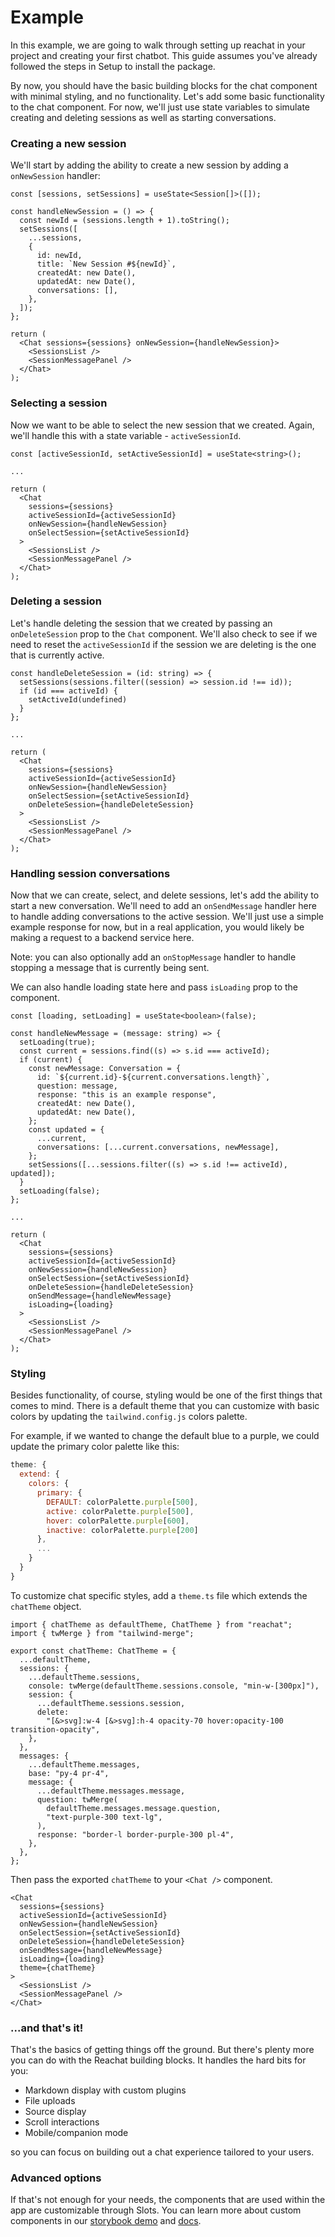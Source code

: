 # Example

In this example, we are going to walk through setting up reachat
in your project and creating your first chatbot. This guide assumes
you've already followed the steps in Setup to install the package.

By now, you should have the basic building blocks for the chat component with minimal styling,
and no functionality. Let's add some basic functionality to the chat component. For now, we'll
just use state variables to simulate creating and deleting sessions as well as starting
conversations.

### Creating a new session

We'll start by adding the ability to create a new session by adding a `onNewSession` handler:

```tsx copy
const [sessions, setSessions] = useState<Session[]>([]);

const handleNewSession = () => {
  const newId = (sessions.length + 1).toString();
  setSessions([
    ...sessions,
    {
      id: newId,
      title: `New Session #${newId}`,
      createdAt: new Date(),
      updatedAt: new Date(),
      conversations: [],
    },
  ]);
};

return (
  <Chat sessions={sessions} onNewSession={handleNewSession}>
    <SessionsList />
    <SessionMessagePanel />
  </Chat>
);
```

### Selecting a session

Now we want to be able to select the new session that we created. Again, we'll handle
this with a state variable - `activeSessionId`.

```tsx copy
const [activeSessionId, setActiveSessionId] = useState<string>();

...

return (
  <Chat
    sessions={sessions}
    activeSessionId={activeSessionId}
    onNewSession={handleNewSession}
    onSelectSession={setActiveSessionId}
  >
    <SessionsList />
    <SessionMessagePanel />
  </Chat>
);
```

### Deleting a session

Let's handle deleting the session that we created by passing an `onDeleteSession` prop
to the `Chat` component. We'll also check to see if we need to reset the `activeSessionId`
if the session we are deleting is the one that is currently active.

```tsx copy
const handleDeleteSession = (id: string) => {
  setSessions(sessions.filter((session) => session.id !== id));
  if (id === activeId) {
    setActiveId(undefined)
  }
};

...

return (
  <Chat
    sessions={sessions}
    activeSessionId={activeSessionId}
    onNewSession={handleNewSession}
    onSelectSession={setActiveSessionId}
    onDeleteSession={handleDeleteSession}
  >
    <SessionsList />
    <SessionMessagePanel />
  </Chat>
);
```

### Handling session conversations

Now that we can create, select, and delete sessions, let's add the ability to start a new
conversation. We'll need to add an `onSendMessage` handler here to handle adding conversations
to the active session. We'll just use a simple example response for now, but in a real
application, you would likely be making a request to a backend service here.

Note: you can also optionally add an `onStopMessage` handler to handle
stopping a message that is currently being sent.

We can also handle loading state here and pass `isLoading` prop to the component.

```tsx copy
const [loading, setLoading] = useState<boolean>(false);

const handleNewMessage = (message: string) => {
  setLoading(true);
  const current = sessions.find((s) => s.id === activeId);
  if (current) {
    const newMessage: Conversation = {
      id: `${current.id}-${current.conversations.length}`,
      question: message,
      response: "this is an example response",
      createdAt: new Date(),
      updatedAt: new Date(),
    };
    const updated = {
      ...current,
      conversations: [...current.conversations, newMessage],
    };
    setSessions([...sessions.filter((s) => s.id !== activeId), updated]);
  }
  setLoading(false);
};

...

return (
  <Chat
    sessions={sessions}
    activeSessionId={activeSessionId}
    onNewSession={handleNewSession}
    onSelectSession={setActiveSessionId}
    onDeleteSession={handleDeleteSession}
    onSendMessage={handleNewMessage}
    isLoading={loading}
  >
    <SessionsList />
    <SessionMessagePanel />
  </Chat>
);

```

### Styling

Besides functionality, of course, styling would be one of the first things that
comes to mind. There is a default theme that you can customize with basic colors by
updating the `tailwind.config.js` colors palette.

For example, if we wanted to change the default blue to a purple, we could update the
primary color palette like this:

```js copy
theme: {
  extend: {
    colors: {
      primary: {
        DEFAULT: colorPalette.purple[500],
        active: colorPalette.purple[500],
        hover: colorPalette.purple[600],
        inactive: colorPalette.purple[200]
      },
      ...
    }
  }
}
```

To customize chat specific styles, add a `theme.ts` file which extends the `chatTheme`
object.

```tsx copy
import { chatTheme as defaultTheme, ChatTheme } from "reachat";
import { twMerge } from "tailwind-merge";

export const chatTheme: ChatTheme = {
  ...defaultTheme,
  sessions: {
    ...defaultTheme.sessions,
    console: twMerge(defaultTheme.sessions.console, "min-w-[300px]"),
    session: {
      ...defaultTheme.sessions.session,
      delete:
        "[&>svg]:w-4 [&>svg]:h-4 opacity-70 hover:opacity-100 transition-opacity",
    },
  },
  messages: {
    ...defaultTheme.messages,
    base: "py-4 pr-4",
    message: {
      ...defaultTheme.messages.message,
      question: twMerge(
        defaultTheme.messages.message.question,
        "text-purple-300 text-lg",
      ),
      response: "border-l border-purple-300 pl-4",
    },
  },
};
```

Then pass the exported `chatTheme` to your `<Chat />` component.

```tsx copy
<Chat
  sessions={sessions}
  activeSessionId={activeSessionId}
  onNewSession={handleNewSession}
  onSelectSession={setActiveSessionId}
  onDeleteSession={handleDeleteSession}
  onSendMessage={handleNewMessage}
  isLoading={loading}
  theme={chatTheme}
>
  <SessionsList />
  <SessionMessagePanel />
</Chat>
```

### ...and that's it!

That's the basics of getting things off the ground. But there's plenty more you can do
with the Reachat building blocks. It handles the hard bits for you:

- Markdown display with custom plugins
- File uploads
- Source display
- Scroll interactions
- Mobile/companion mode

so you can focus on building out a chat experience tailored to your users.

### Advanced options

If that's not enough for your needs, the components that are used within the app are
customizable through Slots. You can learn more about custom components in our
[storybook demo](https://storybook.reachat.dev/?path=/story/demos-console--custom-components)
and [docs](/docs/customizations/custom).
